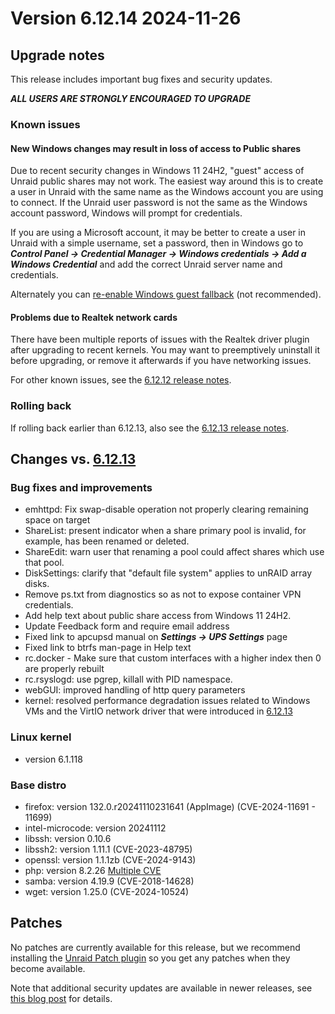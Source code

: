 # Version 6.12.14 2024-11-26

## Upgrade notes

This release includes important bug fixes and security updates.

***ALL USERS ARE STRONGLY ENCOURAGED TO UPGRADE***

### Known issues

#### New Windows changes may result in loss of access to Public shares

Due to recent security changes in Windows 11 24H2, "guest" access of Unraid public shares may not work. The easiest
way around this is to create a user in Unraid with the same name as the Windows account you are using to connect.  If the Unraid
user password is not the same as the Windows account password, Windows will prompt for credentials.

If you are using a Microsoft account, it may be better to create a user in Unraid with a simple username, set a password,
then in Windows go to ***Control Panel → Credential Manager → Windows credentials → Add a Windows Credential*** and add the
correct Unraid server name and credentials.

Alternately you can [re-enable Windows guest fallback](https://techcommunity.microsoft.com/blog/filecab/accessing-a-third-party-nas-with-smb-in-windows-11-24h2-may-fail/4154300)
(not recommended).

#### Problems due to Realtek network cards

There have been multiple reports of issues with the Realtek driver plugin after upgrading to recent kernels. You may want to preemptively uninstall it before upgrading, or remove it afterwards if you have networking issues.

For other known issues, see the [6.12.12 release notes](6.12.12.mdx#known-issues).

### Rolling back

If rolling back earlier than 6.12.13, also see the [6.12.13 release notes](6.12.13.mdx#rolling-back).

## Changes vs. [6.12.13](6.12.13.mdx)

### Bug fixes and improvements

* emhttpd: Fix swap-disable operation not properly clearing remaining space on target
* ShareList: present indicator when a share primary pool is invalid, for example, has been renamed or deleted.
* ShareEdit: warn user that renaming a pool could affect shares which use that pool.
* DiskSettings: clarify that "default file system" applies to unRAID array disks.
* Remove ps.txt from diagnostics so as not to expose container VPN credentials.
* Add help text about public share access from Windows 11 24H2.
* Update Feedback form and require email address
* Fixed link to apcupsd manual on ***Settings → UPS Settings*** page
* Fixed link to btrfs man-page in Help text
* rc.docker - Make sure that custom interfaces with a higher index then 0 are properly rebuilt
* rc.rsyslogd: use pgrep, killall with PID namespace.
* webGUI: improved handling of http query parameters
* kernel: resolved performance degradation issues related to Windows VMs and the VirtIO network driver that were introduced in [6.12.13](6.12.13.mdx)

### Linux kernel

* version 6.1.118

### Base distro

* firefox: version 132.0.r20241110231641 (AppImage) (CVE-2024-11691 - 11699)
* intel-microcode: version 20241112
* libssh: version 0.10.6
* libssh2: version 1.11.1 (CVE-2023-48795)
* openssl: version 1.1.1zb (CVE-2024-9143)
* php: version 8.2.26 [Multiple CVE](https://www.php.net/ChangeLog-8.php#8.2.26)
* samba: version 4.19.9 (CVE-2018-14628)
* wget: version 1.25.0 (CVE-2024-10524)

## Patches

No patches are currently available for this release, but we recommend installing the
[Unraid Patch plugin](https://forums.unraid.net/topic/185560-unraid-patch-plugin/)
so you get any patches when they become available.

Note that additional security updates are available in newer releases,
see [this blog post](https://unraid.net/blog/cvd) for details.
